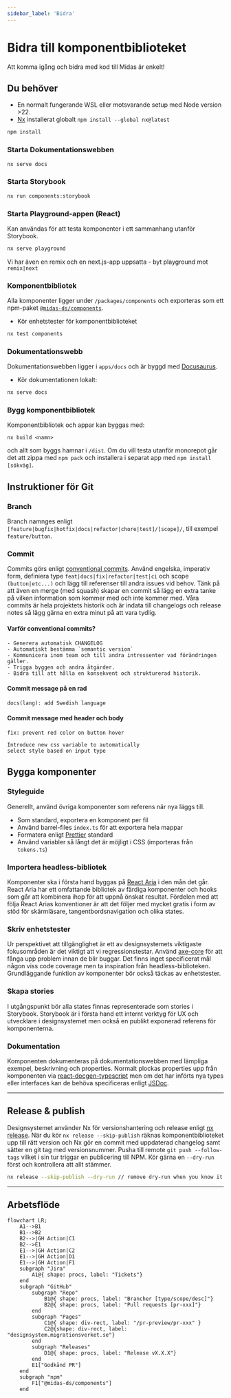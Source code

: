 ```yaml
---
sidebar_label: 'Bidra'
---
```


# Bidra till komponentbiblioteket

Att komma igång och bidra med kod till Midas är enkelt!

## Du behöver

- En normalt fungerande WSL eller motsvarande setup med Node version >22.
- [Nx](https://nx.dev) installerat globalt `npm install --global nx@latest`

```bash
npm install
```

### Starta Dokumentationswebben

```bash
nx serve docs
```

### Starta Storybook

```bash
nx run components:storybook
```

### Starta Playground-appen (React)

Kan användas för att testa komponenter i ett sammanhang utanför Storybook.

```bash
nx serve playground
```

Vi har även en remix och en next.js-app uppsatta - byt playground mot `remix|next`

### Komponentbibliotek

Alla komponenter ligger under `/packages/components` och exporteras som ett npm-paket [`@midas-ds/components`](https://www.npmjs.com/package/@midas-ds/components).

- Kör enhetstester för komponentbiblioteket

```bash
nx test components
```

### Dokumentationswebb

Dokumentationswebben ligger i `apps/docs` och är byggd med [Docusaurus](https://docusaurus.io/).

- Kör dokumentationen lokalt:

```bash
nx serve docs
```

### Bygg komponentbibliotek

Komponentbibliotek och appar kan byggas med:

```shell
nx build <namn>
```

och allt som byggs hamnar i `/dist`. Om du vill testa utanför monorepot går det att zippa med `npm pack` och installera i
separat app med `npm install [sökväg]`.

## Instruktioner för Git

### Branch

Branch namnges enligt `[feature|bugfix|hotfix|docs|refactor|chore|test]/[scope]/`, till exempel `feature/button`.

### Commit

Commits görs enligt [conventional commits](https://www.conventionalcommits.org/en/v1.0.0/#summary). Använd engelska,
imperativ form, definiera type `feat|docs|fix|refactor|test|ci` och scope `(button|etc...)` och lägg till referenser
till andra issues vid behov. Tänk på att även en merge (med squash) skapar en commit så lägg en extra tanke på
vilken information som kommer med och inte kommer med. Våra commits är hela projektets historik och är indata till
changelogs och release notes så lägg gärna en extra minut på att vara tydlig.

#### Varför conventional commits?

    - Generera automatisk CHANGELOG
    - Automatiskt bestämma `semantic version`
    - Kommunicera inom team och till andra intressenter vad förändringen gäller.
    - Trigga byggen och andra åtgärder.
    - Bidra till att hålla en konsekvent och strukturerad historik.

#### Commit message på en rad

`docs(lang): add Swedish language`

#### Commit message med header och body

```
fix: prevent red color on button hover

Introduce new css variable to automatically
select style based on input type

```

## Bygga komponenter

### Styleguide

Generellt, använd övriga komponenter som referens när nya läggs till.

- Som standard, exportera en komponent per fil
- Använd barrel-files `index.ts` för att exportera hela mappar
- Formatera enligt [Prettier](https://prettier.io/) standard
- Använd variabler så långt det är möjligt i CSS (importeras från `tokens.ts`)

### Importera headless-bibliotek

Komponenter ska i första hand byggas på [React Aria](https://react-spectrum.adobe.com/react-aria/getting-started.html) i den mån det går. React Aria har ett omfattande bibliotek av
färdiga komponenter och hooks som går att kombinera ihop för att uppnå önskat resultat. Fördelen med att följa React Arias
konventioner är att det följer med mycket gratis i form av stöd för skärmläsare, tangentbordsnavigation och olika states.

### Skriv enhetstester

Ur perspektivet att tillgänglighet är ett av designsystemets viktigaste fokusområden är det viktigt att vi regressionstestar.
Använd [axe-core](https://github.com/dequelabs/axe-core) för att fånga upp problem innan de blir buggar. Det finns inget
specificerat mål någon viss code coverage men ta inspiration från headless-biblioteken. Grundläggande funktion av komponenter
bör också täckas av enhetstester.

### Skapa stories

I utgångspunkt bör alla states finnas representerade som stories i Storybook. Storybook är i första hand ett internt
verktyg för UX och utvecklare i designsystemet men också en publikt exponerad referens för komponenterna.

### Dokumentation

Komponenten dokumenteras på dokumentationswebben med lämpliga exempel, beskrivning och properties. Normalt plockas
properties upp från komponenten via [react-docgen-typescript](https://github.com/styleguidist/react-docgen-typescript)
men om det har införts nya types eller interfaces kan de behöva specificeras enligt [JSDoc](https://jsdoc.app/).

---

## Release & publish

Designsystemet använder Nx för versionshantering och release enligt [nx release](https://nx.dev/recipes/nx-release/get-started-with-nx-release).
När du kör `nx release --skip-publish` räknas komponentbiblioteket upp till rätt version
och Nx gör en commit med uppdaterad changelog samt sätter en git tag med versionsnummer. Pusha till remote
`git push --follow-tags` vilket i sin tur triggar en publicering till NPM. Kör gärna en `--dry-run` först
och kontrollera att allt stämmer.

```bash
nx release --skip-publish --dry-run // remove dry-run when you know it works
```

---

## Arbetsflöde

```mermaid
flowchart LR;
    A1-->B1
    B1-->B2
    B2-->|GH Action|C1
    B2-->E1
    E1-->|GH Action|C2
    E1-->|GH Action|D1
    E1-->|GH Action|F1
    subgraph "Jira"
        A1@{ shape: procs, label: "Tickets"}
    end
    subgraph "GitHub"
        subgraph "Repo"
            B1@{ shape: procs, label: "Brancher [type/scope/desc]"}
            B2@{ shape: procs, label: "Pull requests [pr-xxx]"}
        end
        subgraph "Pages"
            C1@{ shape: div-rect, label: "/pr-preview/pr-xxx" }
            C2@{shape: div-rect, label: "designsystem.migrationsverket.se"}
        end
        subgraph "Releases"
            D1@{ shape: procs, label: "Release vX.X.X"}
        end
        E1["Godkänd PR"]
    end
    subgraph "npm"
        F1["@midas-ds/components"]
    end
```
